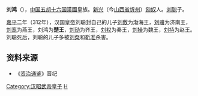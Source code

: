 '''刘鸿'''（{{bd|？||？||catIdx=L刘}}），[[中国|中国]][[五胡十六国|五胡十六国]][[前趙|漢國]]皇族。[[新興郡_(建安)|新兴]]（今[[山西省|山西省]][[忻州|忻州]]）[[匈奴|匈奴]]人。[[刘聪|刘聪]]子。

[[嘉平_(前赵)|嘉平]]二年（312年），汉国[[皇帝|皇帝]]刘聪封自己的儿子[[刘敷|刘敷]]为渤海王，[[刘骥|刘骥]]为济南王，[[刘鸾|刘鸾]]为燕王，刘鸿为'''楚王'''，[[刘劢|刘劢]]为齐王，[[刘权_(汉赵)|刘权]]为秦王，[[刘操_(汉赵)|刘操]]为魏王，[[刘持|刘持]]为赵王。刘聪死后，刘聪的儿子多被[[刘粲|刘粲]]和[[靳准|靳准]]杀害。

==资料来源==
*《[[资治通鉴|资治通鉴]]》晋纪

[[Category:汉昭武帝皇子|Category:汉昭武帝皇子]]
[[Category:劉姓|H]]
